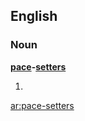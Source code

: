 ==English==
===Noun===
'''[[pace]]-[[setters]]'''
# {{alternative plural of|[[pace-setter]]|[[pacesetters]]}}

{{anagrams:en/aceeeprsstt}}
[[ar:pace-setters]]